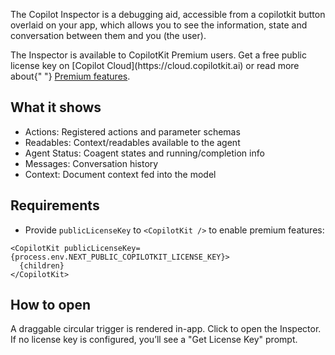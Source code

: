 The Copilot Inspector is a debugging aid, accessible from a copilotkit button overlaid on your app, which allows you to see the information, state and conversation between them and you (the user).





<Callout type="info" title="Premium feature">
  The Inspector is available to CopilotKit Premium users. Get a free public
  license key on [Copilot Cloud](https://cloud.copilotkit.ai) or read more about{" "}
  <a href="/premium/overview">Premium features</a>.
</Callout>

## What it shows

- Actions: Registered actions and parameter schemas
- Readables: Context/readables available to the agent
- Agent Status: Coagent states and running/completion info
- Messages: Conversation history
- Context: Document context fed into the model

## Requirements

- Provide `publicLicenseKey` to `<CopilotKit />` to enable premium features:

```tsx
<CopilotKit publicLicenseKey={process.env.NEXT_PUBLIC_COPILOTKIT_LICENSE_KEY}>
  {children}
</CopilotKit>
```

## How to open

A draggable circular trigger is rendered in-app. Click to open the Inspector.
If no license key is configured, you’ll see a "Get License Key" prompt.
